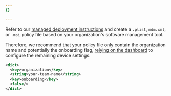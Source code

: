 ```yaml
---
{}

---
```



Refer to our [managed deployment instructions](/cloudflare-one/connections/connect-devices/warp/deployment/mdm-deployment/) and create a `.plist`, `mdm.xml`, or `.msi` policy file based on your organization's software management tool.

<Render file="warp/mdm-dash-conflict" product="cloudflare-one" /> Therefore, we recommend that your policy file only contain the organization name and potentially the onboarding flag, [relying on the dashboard](/learning-paths/secure-internet-traffic/configure-device-agent/device-profiles/) to configure the remaining device settings.

```xml
<dict>
  <key>organization</key>
  <string>your-team-name</string>
  <key>onboarding</key>
  <false/>
</dict>
```
